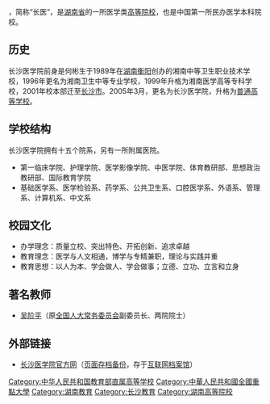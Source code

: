 {{NoteTA
|G1=Unit
}}
{{高校
|名称            = 长沙医学院
|外文名          = Changsha Medical University
|图像            =  [[Image:Changsha_Medical_University_logo.jpg|250px]]
|图像说明        =  长沙医学院校徽
|校训            = 厚德博学，储能求真
|建校            = 1989年
|闭校            = 
|校庆日          = 
|类型            = [[民办大学|民办大学]]
|书记            = 
|校长            = 
|院长            = 何彬生 <!-- 大专为院长 -->
|教师            = 1,758（2019年10月）<ref name="2019bee">{{cite news |author1= |url=http://www.csmu.edu.cn/BaseInfo1.aspx?Id=15 |title=长沙医学院简介 |work=长沙医学院 |date=2019年10月1日 |accessdate=2020年2月18日 |language=zh |archive-url=https://web.archive.org/web/20200218090929/http://www.csmu.edu.cn/BaseInfo1.aspx?Id=15 |archive-date=2020年2月18日 |dead-url=yes }}</ref>
|职工            = 
|学生            = 23,646（2019年10月）<ref name="2019bee"/>
|本科生          = 19,487（2019年10月）<ref name="2019bee"/>
|地址            ={{CHN}}[[湖南省|湖南省]][[长沙市|长沙市]][[望城区|望城区]]雷锋大道1501号
|坐標            = {{coord|28.298033|N|112.876024|E|format=dms|region:CN_type:edu|display=title, inline}}
|校园环境        = [[长沙|长沙]]校区<br />[[衡阳|衡阳]]校区 
|面积            = 165.50万平方米
|老校名          = 
|体育项目        = 
|代表色          = <!--示例：[[紫色|紫色]]和[[金色|金色]] {{Color box|#232176}}{{Color box|#E2AF2D}} -->
|昵称            = 
|吉祥物          = 
|所属法人        = 湖南楚医教育科技有限公司
|邮编            = 
|电话            = 
|网站            = {{Url|http://www.csmu.edu.cn/}}
|标志            = <!-- [[Image:|225px]]-->
|脚注            = 
}}
{{engname|长沙医学院|Changsha Medical University}}，简称“长医”，是[[湖南省|湖南省]]的一所医学类[[高等院校|高等院校]]，也是中国第一所民办医学本科院校。

== 历史 ==
长沙医学院前身是何彬生于1989年在[[湖南|湖南]][[衡阳|衡阳]]创办的湘南中等卫生职业技术学校，1996年更名为湘南卫生中等专业学校，1999年升格为湘南医学高等专科学校，2001年校本部迁至[[长沙市|长沙市]]。2005年3月，更名为长沙医学院，升格为[[普通高等学校|普通高等学校]]。

== 学校结构 ==
长沙医学院拥有十五个院系，另有一所附属医院。
* 第一临床学院、护理学院、医学影像学院、中医学院、体育教研部、思想政治教研部、国际教育学院
* 基础医学系、医学检验系、药学系、公共卫生系、口腔医学系、外语系、管理系、计算机系、中文系

== 校园文化 ==
* 办学理念：质量立校、突出特色、开拓创新、追求卓越
* 教育理念：医学与人文相通，博学与专精兼职，理论与实践并重
* 教育思想：以人为本、学会做人、学会做事；立德、立功、立言和立身

== 著名教师 ==
*[[吴阶平|吴阶平]]（原[[全国人大常务委员会|全国人大常务委员会]]副委员长、两院院士）

== 外部链接 ==
*[http://www.csmu.edu.cn/ 长沙医学院官方网]（[https://web.archive.org/web/20120318112357/http://www.csmu.edu.cn/index.asp 页面存档备份]，存于[[互联网档案馆|互联网档案馆]]）
{{reflist}}
{{湖南高等院校}}
{{民办大学}}
{{authority control}}
[[Category:中华人民共和国教育部直属高等学校|Category:中华人民共和国教育部直属高等学校]]
[[Category:中華人民共和國全國重點大學|Category:中華人民共和國全國重點大學]]
[[Category:湖南教育|Category:湖南教育]]
[[Category:长沙教育|Category:长沙教育]]
[[Category:湖南高等院校|Category:湖南高等院校]]